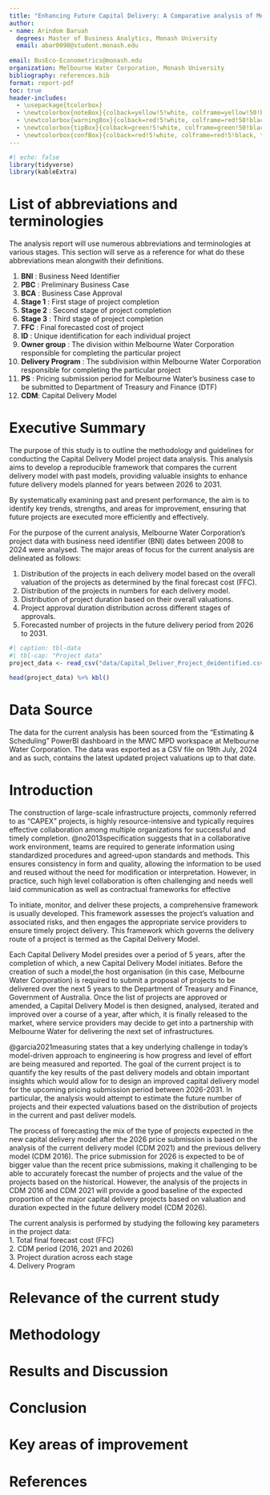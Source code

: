```yaml
---
title: "Enhancing Future Capital Delivery: A Comparative analysis of Melbourne Water Corporation's Project Models"
author:
- name: Arindom Baruah
  degrees: Master of Business Analytics, Monash University
  email: abar0090@student.monash.edu
  
email: BusEco-Econometrics@monash.edu
organization: Melbourne Water Corporation, Monash University
bibliography: references.bib
format: report-pdf
toc: true
header-includes:
  - \usepackage{tcolorbox}
  - \newtcolorbox{noteBox}{colback=yellow!5!white, colframe=yellow!50!black, title=Note}
  - \newtcolorbox{warningBox}{colback=red!5!white, colframe=red!50!black, title=Warning}
  - \newtcolorbox{tipBox}{colback=green!5!white, colframe=green!50!black, title=Tip}
  - \newtcolorbox{confBox}{colback=red!5!white, colframe=red!5!black, title=Confidentiality statement}
---
```



```r
#| echo: false
library(tidyverse)
library(kableExtra)
```
# List of abbreviations and terminologies

The analysis report will use numerous abbreviations and terminologies at various stages. This section will serve as a reference for what do these abbreviations mean alongwith their definitions.

1. __BNI__ : Business Need Identifier
2. __PBC__ : Preliminary Business Case
3. __BCA__ : Business Case Approval 
4. __Stage 1__ : First stage of project completion
5. __Stage 2__ : Second stage of project completion
6. __Stage 3__ : Third stage of project completion
7. __FFC__ : Final forecasted cost of project
8. __ID__ : Unique identification for each individual project
9. __Owner group__ : The division within Melbourne Water Corporation responsible for completing the particular project
10. __Delivery Program__ : The subdivision within Melbourne Water Corporation responsible for completing the particular project
11. __PS__ : Pricing submission period for Melbourne Water's business case to be submitted to Department of Treasury and Finance (DTF) 
12. __CDM__: Capital Delivery Model


\newpage

# Executive Summary

The purpose of this study is to outline the methodology and guidelines for conducting the Capital Delivery Model project data analysis. This analysis aims to develop a reproducible framework that compares the current delivery model with past models, providing valuable insights to enhance future delivery models planned for years between 2026 to 2031.

By systematically examining past and present performance, the aim is to identify key trends, strengths, and areas for improvement, ensuring that future projects are executed more efficiently and effectively. 

For the purpose of the current analysis, Melbourne Water Corporation's project data with business need identifier (BNI) dates between 2008 to 2024 were analysed. The major areas of focus for the current analysis are delineated as follows:

1. Distribution of the projects in each delivery model based on the overall valuation of the projects as determined by the final forecast cost (FFC).
2. Distribution of the projects in numbers for each delivery model.
3. Distribution of project duration based on their overall valuations.
4. Project approval duration distribution across different stages of approvals.
5. Forecasted number of projects in the future delivery period from 2026 to 2031.



```r
#| caption: tbl-data
#| tbl-cap: "Project data"
project_data <- read_csv("data/Capital_Deliver_Project_deidentified.csv")

head(project_data) %>% kbl()
```


# Data Source

The data for the current analysis has been sourced from the “Estimating & Scheduling” PowerBI dashboard in the MWC MPD workspace at Melbourne Water Corporation. The data was exported as a CSV file on 19th July, 2024 and as such, contains the latest updated project valuations up to that date. 

\begin{confBox}

To comply with Melbourne Water Corporation’s confidentiality requirements, the data has been de-identified and includes only the relevant fields necessary for obtaining insights for the intended evaluation purpose.

\end{confBox}

# Introduction

The construction of large-scale infrastructure projects, commonly referred to as “CAPEX” projects, is highly resource-intensive and typically requires effective collaboration among multiple organizations for successful and timely completion. @no2013specification suggests that in a collaborative work environment, teams are required to generate information using standardized procedures and agreed-upon standards and methods. This ensures consistency in form and quality, allowing the information to be used and reused without the need for modification or interpretation. However, in practice, such high level collaboration is often challenging and needs well laid communication as well as contractual frameworks for effective 

To initiate, monitor, and deliver these projects, a comprehensive framework is usually developed. This framework assesses the project’s valuation and associated risks, and then engages the appropriate service providers to ensure timely project delivery. This framework which governs the delivery route of a project is termed as the Capital Delivery Model.

Each Capital Delivery Model presides over a period of 5 years, after the completion of which, a new Capital Delivery Model initiates. Before the creation of such a model,the host organisation (in this case, Melbourne Water Corporation) is required to submit a proposal of projects to be delivered over the next 5 years to the Department of Treasury and Finance, Government of Australia. Once the list of projects are approved or amended, a Capital Delivery Model is then designed, analysed, iterated and improved over a course of a year, after which, it is finally released to the market, where service providers may decide to get into a partnership with Melbourne Water for delivering the next set of infrastructures.   

@garcia2021measuring states that a key underlying challenge in today’s model-driven approach to engineering is how progress and level of effort are being measured and reported. The goal of the current project is to quantify the key results of the past delivery models and obtain important insights which would allow for to design an improved capital delivery model for the upcoming pricing submission period between 2026-2031. In particular, the analysis would attempt to estimate the future number of projects and their expected valuations based on the distribution of projects in the current and past deliver models.

The process of forecasting the mix of the type of projects expected in the new capital delivery model after the 2026 price submission is based on the analysis of the current delivery model (CDM 2021) and the previous delivery model (CDM 2016). The price submission for 2026 is expected to be of bigger value than the recent price submissions, making it challenging to be able to accurately forecast the number of projects and the value of the projects based on the historical. However, the analysis of the projects in CDM 2016 and CDM 2021 will provide a good baseline of the expected proportion of the major capital delivery projects based on valuation and duration expected in the future delivery model (CDM 2026).

The current analysis is performed by studying the following key parameters in the project data: \
      1.	Total final forecast cost (FFC) \
      2.	CDM period (2016, 2021 and 2026) \
      3.	Project duration across each stage \
      4.	Delivery Program


# Relevance of the current study

# Methodology

# Results and Discussion

# Conclusion

# Key areas of improvement

# References